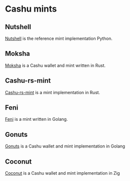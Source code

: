 
# Cashu mints

## Nutshell

[Nutshell](https://github.com/cashubtc/nutshell) is the reference mint implementation Python.

## Moksha

[Moksha](https://github.com/ngutech21/moksha) is a Cashu wallet and mint written in Rust.

## Cashu-rs-mint

[Cashu-rs-mint](https://github.com/thesimplekid/cashu-rs-mint) is a mint implementation in Rust.

## Feni

[Feni](https://github.com/cashubtc/cashu-feni) is a mint written in Golang.

## Gonuts

[Gonuts](https://github.com/elnosh/gonuts) is a Cashu wallet and mint implementation in Golang

## Coconut
[Coconut](https://github.com/zig-bitcoin/coconut) is a Cashu wallet and mint implementation in Zig
